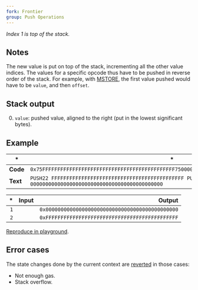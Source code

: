 ```yaml
---
fork: Frontier
group: Push Operations
---
```


_Index 1 is top of the stack._

## Notes

The new value is put on top of the stack, incrementing all the other value indices. The values for a specific opcode thus have to be pushed in reverse order of the stack. For example, with [MSTORE](/#52), the first value pushed would have to be `value`, and then `offset`.

## Stack output

0. `value`: pushed value, aligned to the right (put in the lowest significant bytes).

## Example

| \*       | \*                                                                                                        |
| -------- | --------------------------------------------------------------------------------------------------------- |
| **Code** | `0x75FFFFFFFFFFFFFFFFFFFFFFFFFFFFFFFFFFFFFFFFFFFF7500000000000000000000000000000000000000000000`          |
| **Text** | `PUSH22 FFFFFFFFFFFFFFFFFFFFFFFFFFFFFFFFFFFFFFFFFFFF PUSH22 00000000000000000000000000000000000000000000` |

|  \* | Input |                                           Output |
| --: | ----: | -----------------------------------------------: |
| `1` |       | `0x00000000000000000000000000000000000000000000` |
| `2` |       | `0xFFFFFFFFFFFFFFFFFFFFFFFFFFFFFFFFFFFFFFFFFFFF` |

[Reproduce in playground](/playground?unit=Wei&codeType=Mnemonic&code='zxyyyyy~%5Cnz'~FFFFzPUSH22%200y~~%01yz~_).

## Error cases

The state changes done by the current context are [reverted](#FD) in those cases:

- Not enough gas.
- Stack overflow.
